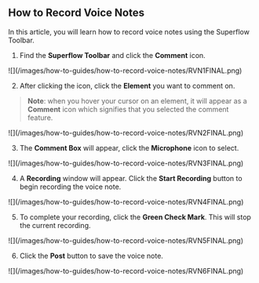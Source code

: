 ## How to Record Voice Notes

In this article, you will learn how to record voice notes using the Superflow Toolbar.

1. Find the **Superflow Toolbar** and click the **Comment** icon.

<Frame>
![](/images/how-to-guides/how-to-record-voice-notes/RVN1FINAL.png)
</Frame>

2. After clicking the icon, click the **Element** you want to comment on.

> **Note**: when you hover your cursor on an element, it will appear as a **Comment** icon which signifies that you selected the comment feature.

<Frame>
![](/images/how-to-guides/how-to-record-voice-notes/RVN2FINAL.png)
</Frame>

3. The **Comment Box** will appear, click the **Microphone** icon to select.

<Frame>
![](/images/how-to-guides/how-to-record-voice-notes/RVN3FINAL.png)
</Frame>

4. A **Recording** window will appear. Click the **Start Recording** button to begin recording the voice note.

<Frame>
![](/images/how-to-guides/how-to-record-voice-notes/RVN4FINAL.png)
</Frame>

5. To complete your recording, click the **Green Check Mark**. This will stop the current recording.

<Frame>
![](/images/how-to-guides/how-to-record-voice-notes/RVN5FINAL.png)
</Frame>

6. Click the **Post** button to save the voice note.

<Frame>
![](/images/how-to-guides/how-to-record-voice-notes/RVN6FINAL.png)
</Frame>
